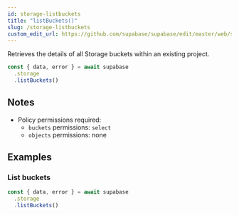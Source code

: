 ```yaml
---
id: storage-listbuckets
title: "listBuckets()"
slug: /storage-listbuckets
custom_edit_url: https://github.com/supabase/supabase/edit/master/web/spec/supabase_js_v2_ref.yml
---
```



Retrieves the details of all Storage buckets within an existing project.

```js
const { data, error } = await supabase
  .storage
  .listBuckets()
```






## Notes

- Policy permissions required:
  - `buckets` permissions: `select` 
  - `objects` permissions: none










## Examples

### List buckets



```js
const { data, error } = await supabase
  .storage
  .listBuckets()
```